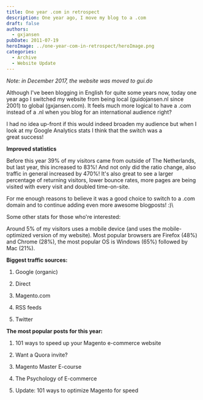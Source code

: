 ```yaml
---
title: One year .com in retrospect
description: One year ago, I move my blog to a .com
draft: false
authors:
  - gxjansen
pubDate: 2011-07-19
heroImage: ../one-year-com-in-retrospect/heroImage.png
categories:
  - Archive
  - Website Update
---
```

*Note: in December 2017, the website was moved to gui.do*

Although I've been blogging in English for quite some years now, today one year ago I switched my website from being local (guidojansen.nl since 2001) to global (gxjansen.com). It feels much more logical to have a .com instead of a .nl when you blog for an international audience right?

I had no idea up-front if this would indeed broaden my audience but when I look at my Google Analytics stats I think that the switch was a great success!

**Improved statistics**

Before this year 39% of my visitors came from outside of The Netherlands, but last year, this increased to 83%! And not only did the ratio change, also traffic in general increased by 470%! It's also great to see a larger percentage of returning visitors, lower bounce rates, more pages are being visited with every visit and doubled time-on-site.

For me enough reasons to believe it was a good choice to switch to a .com domain and to continue adding even more awesome blogposts! :)\


Some other stats for those who're interested:

Around 5% of my visitors uses a mobile device (and uses the mobile-optimized version of my website). Most popular browsers are Firefox (48%) and Chrome (28%), the most popular OS is Windows (65%) followed by Mac (21%).

**Biggest traffic sources:**

1. Google (organic)

2. Direct

3. Magento.com

4. RSS feeds

5. Twitter

**The most popular posts for this year:**

1. 101 ways to speed up your Magento e-commerce website

2. Want a Quora invite?

3. Magento Master E-course

4. The Psychology of E-commerce

5. Update: 101 ways to optimize Magento for speed
